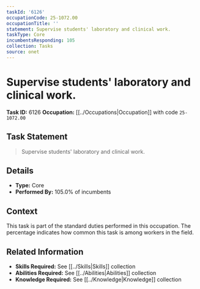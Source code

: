 ```yaml
---
taskId: '6126'
occupationCode: 25-1072.00
occupationTitle: ''
statement: Supervise students' laboratory and clinical work.
taskType: Core
incumbentsResponding: 105
collection: Tasks
source: onet
---
```

# Supervise students' laboratory and clinical work.

**Task ID:** 6126
**Occupation:** [[../Occupations|Occupation]] with code `25-1072.00`

## Task Statement

> Supervise students' laboratory and clinical work.

## Details

- **Type:** Core
- **Performed By:** 105.0% of incumbents

## Context

This task is part of the standard duties performed in this occupation. The percentage indicates how common this task is among workers in the field.

## Related Information

- **Skills Required:** See [[../Skills|Skills]] collection
- **Abilities Required:** See [[../Abilities|Abilities]] collection
- **Knowledge Required:** See [[../Knowledge|Knowledge]] collection
